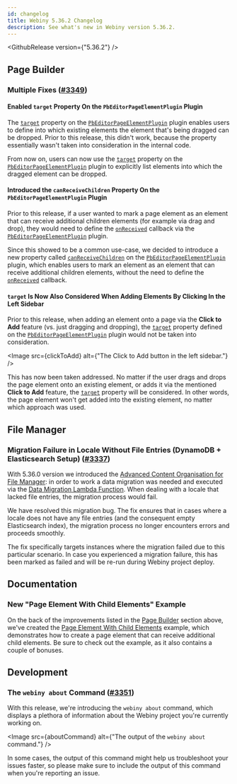 ```yaml
---
id: changelog
title: Webiny 5.36.2 Changelog
description: See what's new in Webiny version 5.36.2.
---
```



<GithubRelease version={"5.36.2"} />

## Page Builder

### Multiple Fixes ([#3349](https://github.com/webiny/webiny-js/pull/3349))

#### Enabled `target` Property On the `PbEditorPageElementPlugin` Plugin

The [`target`](https://github.com/webiny/webiny-js/blob/dev/packages/app-page-builder/src/types.ts#L507) property on the [`PbEditorPageElementPlugin`](https://github.com/webiny/webiny-js/blob/dev/packages/app-page-builder/src/types.ts#L500-L540) plugin enables users to define into which existing elements the element that's being dragged can be dropped. Prior to this release, this didn't work, because the property essentially wasn't taken into consideration in the internal code.

From now on, users can now use the [`target`](https://github.com/webiny/webiny-js/blob/dev/packages/app-page-builder/src/types.ts#L507) property on the [`PbEditorPageElementPlugin`](https://github.com/webiny/webiny-js/blob/dev/packages/app-page-builder/src/types.ts#L500-L540) plugin to explicitly list elements into which the dragged element can be dropped.

#### Introduced the `canReceiveChildren` Property On the `PbEditorPageElementPlugin` Plugin

Prior to this release, if a user wanted to mark a page element as an element that can receive additional children elements (for example via drag and drop), they would need to define the [`onReceived`](https://github.com/webiny/webiny-js/blob/dev/packages/app-page-builder/src/types.ts#L519) callback via the [`PbEditorPageElementPlugin`](https://github.com/webiny/webiny-js/blob/dev/packages/app-page-builder/src/types.ts#L500-L540) plugin. 

Since this showed to be a common use-case, we decided to introduce a new property called [`canReceiveChildren`](https://github.com/webiny/webiny-js/blob/dev/packages/app-page-builder/src/types.ts#L517) on the [`PbEditorPageElementPlugin`](https://github.com/webiny/webiny-js/blob/dev/packages/app-page-builder/src/types.ts#L500-L540) plugin, which enables users to mark an element as an element that can receive additional children elements, without the need to define the [`onReceived`](https://github.com/webiny/webiny-js/blob/dev/packages/app-page-builder/src/types.ts#L519) callback.

#### `target` Is Now Also Considered When Adding Elements By Clicking In the Left Sidebar

Prior to this release, when adding an element onto a page via the **Click to Add** feature (vs. just dragging and dropping), the [`target`](https://github.com/webiny/webiny-js/blob/dev/packages/app-page-builder/src/types.ts#L507)  property defined on the [`PbEditorPageElementPlugin`](https://github.com/webiny/webiny-js/blob/dev/packages/app-page-builder/src/types.ts#L500-L540) plugin would not be taken into consideration.

<Image src={clickToAdd} alt={"The Click to Add button in the left sidebar."} />

This has now been taken addressed. No matter if the user drags and drops the page element onto an existing element, or adds it via the mentioned **Click to Add** feature, the [`target`](https://github.com/webiny/webiny-js/blob/dev/packages/app-page-builder/src/types.ts#L507) property will be considered. In other words, the page element won't get added into the existing element, no matter which approach was used.

## File Manager

### Migration Failure in Locale Without File Entries (DynamoDB + Elasticsearch Setup) ([#3337](https://github.com/webiny/webiny-js/pull/3337))

With 5.36.0 version we introduced the [Advanced Content Organisation for File Manager](https://www.webiny.com/docs/release-notes/5.36.0/changelog#introducing-advanced-content-organization-for-file-manager-3312): in order to work a data migration was needed and executed via the [Data Migration Lambda Function](https://www.webiny.com/docs/release-notes/5.35.0/changelog#data-migration-lambda-function-3079-3150). When dealing with a locale that lacked file entries, the migration process would fail.

We have resolved this migration bug. The fix ensures that in cases where a locale does not have any file entries (and the consequent empty Elasticsearch index), the migration process no longer encounters errors and proceeds smoothly.

<Alert type="warning">

The fix specifically targets instances where the migration failed due to this particular scenario. In case you experienced a migration failure, this has been marked as failed and will be re-run during Webiny project deploy.

</Alert>

## Documentation

### New "Page Element With Child Elements" Example 

On the back of the improvements listed in the [Page Builder](http://localhost:8000/docs/release-notes/5.36.2/changelog#page-builder) section above, we've created the [Page Element With Child Elements](https://github.com/webiny/webiny-examples/tree/master/page-builder/element-with-child-elements) example, which demonstrates how to create a page element that can receive additional child elements. Be sure to check out the example, as it also contains a couple of bonuses.

## Development

### The `webiny about` Command ([#3351](https://github.com/webiny/webiny-js/pull/3351))

With this release, we're introducing the `webiny about` command, which displays a plethora of information about the Webiny project you're currently working on.

<Image src={aboutCommand} alt={"The output of the `webiny about` command."} />

In some cases, the output of this command might help us troubleshoot your issues faster, so please make sure to include the output of this command when you're reporting an issue.
